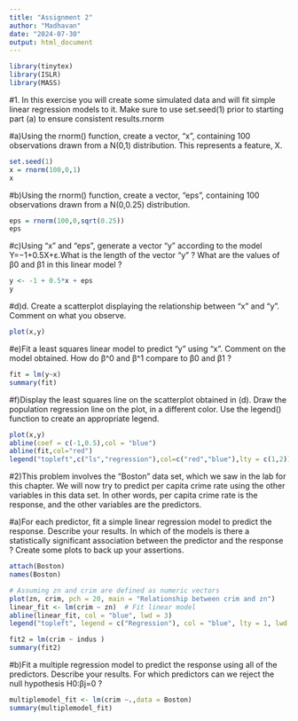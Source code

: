 ---
title: "Assignment 2"
author: "Madhavan"
date: "2024-07-30"
output: html_document
---

```{r}
library(tinytex)
library(ISLR)
library(MASS)
```



#1. In this exercise you will create some simulated data and will fit simple linear regression models to it. Make sure to use set.seed(1) prior to starting part (a) to ensure consistent results.rnorm

#a)Using the rnorm() function, create a vector, “x”, containing 100 observations drawn from a N(0,1) distribution. This represents a feature, X.


```{r}
set.seed(1)
x = rnorm(100,0,1)
x

```
#b)Using the rnorm() function, create a vector, “eps”, containing 100 observations drawn from a N(0,0.25) distribution.

```{r}
eps = rnorm(100,0,sqrt(0.25))
eps
```
#c)Using “x” and “eps”, generate a vector “y” according to the model
Y=−1+0.5X+ε.What is the length of the vector “y” ? What are the values of β0 and β1 in this linear model ?


```{r}
y <- -1 + 0.5*x + eps
y

```
#d)d.	Create a scatterplot displaying the relationship between “x” and “y”. Comment on what you observe.

```{r}
plot(x,y)
```
#e)Fit a least squares linear model to predict “y” using “x”. Comment on the model obtained. How do β^0 and β^1 compare to β0 and β1 ?

```{r}
fit = lm(y~x)
summary(fit)
```
#f)Display the least squares line on the scatterplot obtained in (d). Draw the population regression line on the plot, in a different color. Use the legend() function to create an appropriate legend.

```{r}
plot(x,y)
abline(coef = c(-1,0.5),col = "blue")
abline(fit,col="red")
legend("topleft",c("ls","regression"),col=c("red","blue"),lty = c(1,2))
```
#2)This problem involves the “Boston” data set, which we saw in the lab for this chapter. We will now try to predict per capita crime rate using the other variables in this data set. In other words, per capita crime rate is the response, and the other variables are the predictors.

#a)For each predictor, fit a simple linear regression model to predict the response. Describe your results. In which of the models is there a statistically significant association between the predictor and the response ? Create some plots to back up your assertions.

```{r}
attach(Boston)
names(Boston)
```


```{r}
# Assuming zn and crim are defined as numeric vectors
plot(zn, crim, pch = 20, main = "Relationship between crim and zn")
linear_fit <- lm(crim ~ zn)  # Fit linear model
abline(linear_fit, col = "blue", lwd = 3)
legend("topleft", legend = c("Regression"), col = "blue", lty = 1, lwd = 3)

```


```{r}
fit2 = lm(crim ~ indus )
summary(fit2)
```
#b)Fit a multiple regression model to predict the response using all of the predictors. Describe your results. For which predictors can we reject the null hypothesis H0:βj=0 ?

```{r}
multiplemodel_fit <- lm(crim ~.,data = Boston)
summary(multiplemodel_fit)
```

